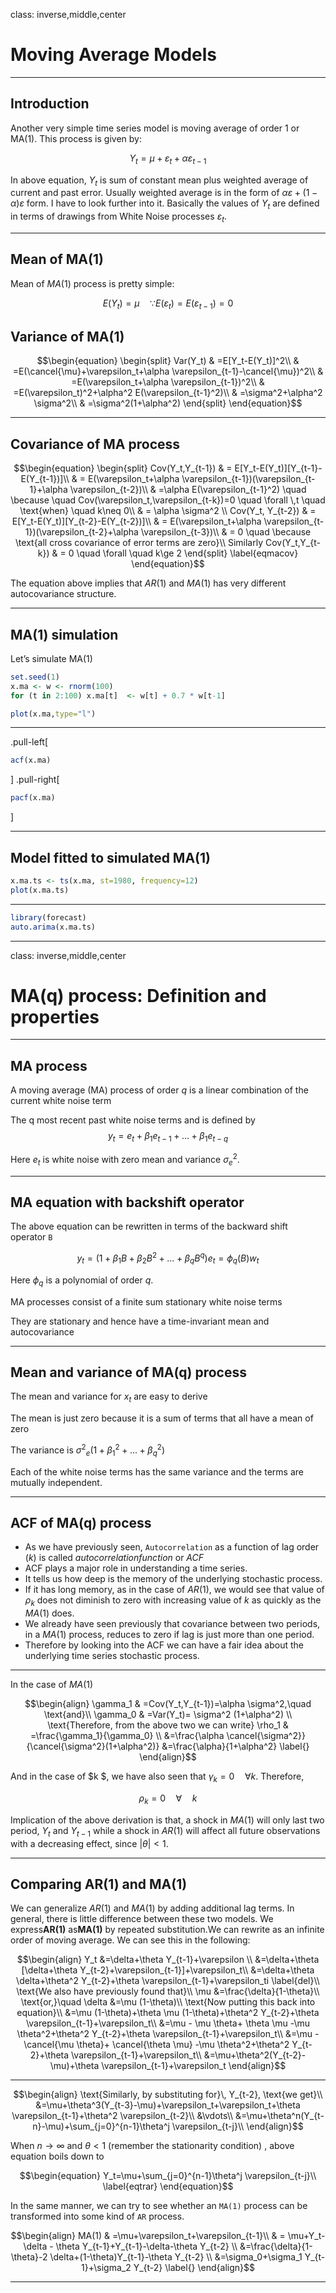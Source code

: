 
class: inverse,middle,center

# Moving Average Models

---

## Introduction

Another very simple time series model is moving average of order 1 or MA(1). This process is given by:

$$\begin{equation}
    Y_t=\mu+\varepsilon_t+\alpha \varepsilon_{t-1}
\end{equation}$$

In above equation, $Y_t$ is sum of constant mean plus weighted average of current and past error. Usually weighted average is in the form of $\alpha \varepsilon+(1-\alpha) \varepsilon$ form. I have to look further into it. Basically the values of $Y_t$ are defined in terms of drawings from White Noise processes $\varepsilon_t$. 

---

## Mean of MA(1)

Mean of $MA(1)$ process is pretty simple: 

$$\begin{equation}
    E(Y_t)=\mu \quad \because E(\varepsilon_t)=E(\varepsilon_{t-1})=0
\end{equation}$$

## Variance of MA(1)

$$\begin{equation}
    \begin{split}
	Var(Y_t) & =E[Y_t-E(Y_t)]^2\\
	& =E(\cancel{\mu}+\varepsilon_t+\alpha \varepsilon_{t-1}-\cancel{\mu})^2\\
	& =E(\varepsilon_t+\alpha \varepsilon_{t-1})^2\\
	& =E(\varepsilon_t)^2+\alpha^2 E(\varepsilon_{t-1}^2)\\
	& =\sigma^2+\alpha^2 \sigma^2\\ 
	& =\sigma^2(1+\alpha^2)
  \end{split}
\end{equation}$$

---

## Covariance of MA process

$$\begin{equation}
    \begin{split}
	Cov(Y_t,Y_{t-1}) & = E[Y_t-E(Y_t)][Y_{t-1}-E(Y_{t-1})]\\
		     & = E(\varepsilon_t+\alpha \varepsilon_{t-1})(\varepsilon_{t-1}+\alpha \varepsilon_{t-2})\\
		     & =\alpha E(\varepsilon_{t-1}^2) \quad \because \quad Cov(\varepsilon_t,\varepsilon_{t-k})=0 \quad \forall \,t \quad \text{when} \quad k\neq 0\\ 
		     & = \alpha \sigma^2 \\
	    Cov(Y_t, Y_{t-2}) & = E[Y_t-E(Y_t)][Y_{t-2}-E(Y_{t-2})]\\
		     & = E(\varepsilon_t+\alpha \varepsilon_{t-1})(\varepsilon_{t-2}+\alpha \varepsilon_{t-3})\\
		     & = 0 \quad \because \text{all cross covariance of error terms are zero}\\ 
	Similarly Cov(Y_t,Y_{t-k}) & = 0 \quad \forall \quad k\ge 2
			\end{split}
			\label{eqmacov}
\end{equation}$$

The equation above implies that $AR(1)$ and $MA(1)$ has very different autocovariance structure. 

---

## MA(1) simulation

Let's simulate MA(1)

```r
set.seed(1)
x.ma <- w <- rnorm(100)
for (t in 2:100) x.ma[t]  <- w[t] + 0.7 * w[t-1] 
```


```r
plot(x.ma,type="l")            
```

---

.pull-left[

```r
acf(x.ma)
```
           
]
.pull-right[

```r
pacf(x.ma)

```
]

---

## Model fitted to simulated MA(1)

```r
x.ma.ts <- ts(x.ma, st=1980, frequency=12)
plot(x.ma.ts)
```

---

```r
library(forecast)
auto.arima(x.ma.ts)
```


---

class: inverse,middle,center 

# MA(q) process: Definition and properties 

---

## MA process

A moving average (MA) process of order $q$ is a linear combination of the current white noise term

The q most recent past white noise terms and is defined by
$$y_t=e_t+\beta_1e_{t-1}+\ldots+\beta_1e_{t-q}$$ 

Here ${e_t}$ is white noise with zero mean and variance $\sigma_e^2$. 

---


## MA equation with backshift operator

The above equation can be rewritten in terms of the backward shift operator `B`

$$y_t=(1+\beta_1B+\beta_2B^2+\ldots+\beta_qB^q)e_t=\phi_q(B)w_t$$ 

Here $\phi_q$ is a polynomial of order $q$. 

MA processes consist of a finite sum stationary white noise terms 

They are stationary and hence have a time-invariant mean and autocovariance 

---

## Mean and variance of MA(q) process

The mean and variance for ${x_t}$ are easy to derive 

The mean is just zero because it is a sum of terms that all have a mean of zero 

The variance is $\sigma{^2}_{e}(1+\beta_1^2+\ldots+\beta^2_q)$ 

Each of the white noise terms has the same variance and the terms are mutually independent. 

---

## ACF of MA(q) process

* As we have previously seen, `Autocorrelation` as a function of lag order $(k)$ is called $autocorrelation function$ or $ACF$ 
* ACF plays a major role in understanding a time series. 
* It tells us how deep is the memory of the underlying stochastic process. 
* If it has long memory, as in the case of $AR(1)$, we would see that value of $\rho_k$ does not diminish to zero with increasing value of $k$ as quickly as the $MA(1)$ does.
* We already have seen previously that covariance between two periods, in a $MA(1)$ process, reduces to zero if  lag is just more than one period. 
* Therefore by looking into the ACF we can have a fair idea about the underlying time series stochastic process. 


---

In the case of $MA(1)$

$$\begin{align}
	\gamma_1 & =Cov(Y_t,Y_{t-1})=\alpha \sigma^2,\quad 
	\text{and}\\
	\gamma_0 & =Var(Y_t)= \sigma^2 (1+\alpha^2) \\
	\text{Therefore, from the above two we can write}
	\rho_1 & =\frac{\gamma_1}{\gamma_0} \\
	&=\frac{\alpha \cancel{\sigma^2}}{\cancel{\sigma^2}(1+\alpha^2)} 
	&=\frac{\alpha}{1+\alpha^2}
	\label{}
\end{align}$$

And in the case of $k \ge 2 $, we have also seen that $\gamma_k=0 \quad \forall k$. Therefore,

$$\begin{equation}
	\rho_k=0 \quad \forall \quad k
	\label{}
\end{equation}$$


Implication of the above derivation is that, a shock in $MA(1)$ will only last two period, $Y_t$ and $Y_{t-1}$ while  a shock in $AR(1)$ will affect all future observations with a decreasing effect, since $|\theta|<1$.

---


## Comparing AR(1) and MA(1)

We can generalize $AR(1)$ and $MA(1)$ by adding additional lag terms. In general, there is little difference between these two models. We express$\mathbf{AR(1)}$  as$\mathbf{MA(1)}$ by repeated substitution.We can rewrite \texttt{AR(1)} as an infinite order of moving average. We can see this in the following:

$$\begin{align}
	Y_t &=\delta+\theta Y_{t-1}+\varepsilon \\
	&=\delta+\theta [\delta+\theta Y_{t-2}+\varepsilon_{t-1}]+\varepsilon_t\\
	&=\delta+\theta \delta+\theta^2 Y_{t-2}+\theta \varepsilon_{t-1}+\varepsilon_ti \label{del}\\
\text{We also have previously found that}\\
\mu &=\frac{\delta}{1-\theta}\\
\text{or,}\quad \delta &=\mu (1-\theta)\\
\text{Now putting this back into equation}\\ 
	&=\mu (1-\theta)+\theta \mu (1-\theta)+\theta^2 Y_{t-2}+\theta \varepsilon_{t-1}+\varepsilon_t\\
	&=\mu - \mu \theta+ \theta \mu -\mu \theta^2+\theta^2 Y_{t-2}+\theta \varepsilon_{t-1}+\varepsilon_t\\
	&=\mu - \cancel{\mu \theta}+ \cancel{\theta \mu} -\mu \theta^2+\theta^2 Y_{t-2}+\theta \varepsilon_{t-1}+\varepsilon_t\\
	&=\mu+\theta^2(Y_{t-2}-\mu)+\theta \varepsilon_{t-1}+\varepsilon_t
\end{align}$$

---

$$\begin{align}
	\text{Similarly, by substituting for}\, Y_{t-2}, \text{we get}\\
	&=\mu+\theta^3(Y_{t-3}-\mu)+\varepsilon_t+\varepsilon_t+\theta \varepsilon_{t-1}+\theta^2 \varepsilon_{t-2}\\
	&\vdots\\
    &=\mu+\theta^n(Y_{t-n}-\mu)+\sum_{j=0}^{n-1}\theta^j \varepsilon_{t-j}\\
\end{align}$$

When $n\longrightarrow \infty$ and $\theta <1$ (remember the stationarity condition) , above equation boils down to 

$$\begin{equation}
		Y_t=\mu+\sum_{j=0}^{n-1}\theta^j \varepsilon_{t-j}\\
		\label{eqtrar}
\end{equation}$$

In the same manner, we can try to see whether an $\texttt{MA(1)}$ process can be transformed into some kind of $\texttt{AR}$ process. 

$$\begin{align}
		MA(1) & =\mu+\varepsilon_t+\varepsilon_{t-1}\\
		& = \mu+Y_t-\delta - \theta Y_{t-1}+Y_{t-1}-\delta-\theta Y_{t-2} \\
		&=\frac{\delta}{1-\theta}-2 \delta+(1-\theta)Y_{t-1}-\theta Y_{t-2} \\
		&=\sigma_0+\sigma_1 Y_{t-1}+\sigma_2 Y_{t-2}
		\label{}
\end{align}$$

---


